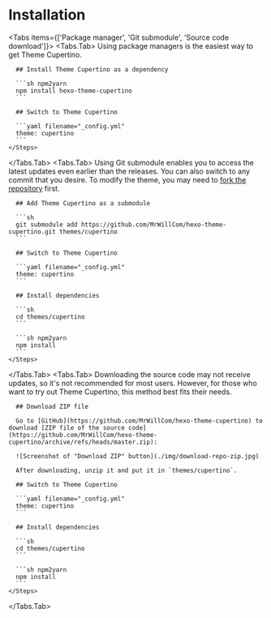 
# Installation

<Tabs items={['Package manager', 'Git submodule', 'Source code download']}>
  <Tabs.Tab>
    <Steps>
      Using package managers is the easiest way to get Theme Cupertino.

      ## Install Theme Cupertino as a dependency

      ```sh npm2yarn
      npm install hexo-theme-cupertino
      ```

      ## Switch to Theme Cupertino

      ```yaml filename="_config.yml"
      theme: cupertino
      ```
    </Steps>

  </Tabs.Tab>
  <Tabs.Tab>
    <Steps>
      Using Git submodule enables you to access the latest updates even earlier than the releases. You can also switch to any commit that you desire. To modify the theme, you may need to [fork the repository](https://docs.github.com/pull-requests/collaborating-with-pull-requests/working-with-forks/fork-a-repo) first.

      ## Add Theme Cupertino as a submodule

      ```sh
      git submodule add https://github.com/MrWillCom/hexo-theme-cupertino.git themes/cupertino
      ```

      ## Switch to Theme Cupertino

      ```yaml filename="_config.yml"
      theme: cupertino
      ```

      ## Install dependencies

      ```sh
      cd themes/cupertino
      ```

      ```sh npm2yarn
      npm install
      ```
    </Steps>

  </Tabs.Tab>
  <Tabs.Tab>
    <Steps>
      Downloading the source code may not receive updates, so it's not recommended for most users. However, for those who want to try out Theme Cupertino, this method best fits their needs.

      ## Download ZIP file

      Go to [GitHub](https://github.com/MrWillCom/hexo-theme-cupertino) to download [ZIP file of the source code](https://github.com/MrWillCom/hexo-theme-cupertino/archive/refs/heads/master.zip):

      ![Screenshot of "Download ZIP" button](./img/download-repo-zip.jpg)

      After downloading, unzip it and put it in `themes/cupertino`.

      ## Switch to Theme Cupertino

      ```yaml filename="_config.yml"
      theme: cupertino
      ```

      ## Install dependencies

      ```sh
      cd themes/cupertino
      ```

      ```sh npm2yarn
      npm install
      ```
    </Steps>

  </Tabs.Tab>
</Tabs>
